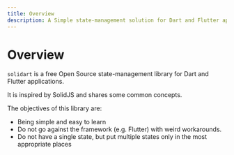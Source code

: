 ```yaml
---
title: Overview
description: A Simple state-management solution for Dart and Flutter applications inspired by SolidJS
---
```


# Overview

`solidart` is a free Open Source state-management library for Dart and Flutter applications.

It is inspired by SolidJS and shares some common concepts.

The objectives of this library are:
- Being simple and easy to learn
- Do not go against the framework (e.g. Flutter) with weird workarounds.
- Do not have a single state, but put multiple states only in the most appropriate places

